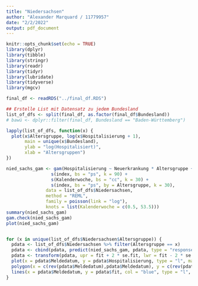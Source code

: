 ```yaml
---
title: "Niedersachsen"
author: "Alexander Marquard / 11779957"
date: "2/2/2022"
output: pdf_document
---
```


```r
knitr::opts_chunk$set(echo = TRUE)
library(dplyr)
library(tibble)
library(stringr)
library(readr)
library(tidyr)
library(lubridate)
library(tidyverse)
library(mgcv)
```

```r
final_df <- readRDS("../final_df.RDS")

## Erstelle List mit Datensatz zu jedem Bundesland
list_of_dfs <- split(final_df, as.factor(final_df$Bundesland))
# bawü <- dplyr::filter(final_df, Bundesland == "Baden-Württemberg")
```

```r
lapply(list_of_dfs, function(x) {
  plot(x$Altersgruppe, log(x$Hospitalisierung + 1), 
       main = unique(x$Bundesland),
       ylab = "log(Hospitalisiert)",
       xlab = "Altersgruppen")
})
```

```r

nied_sachs_gam <- gam(Hospitalisierung ~ Neuerkrankung * Altersgruppe +
                 s(index, bs = "ps", k = 90) + 
                 s(Kalenderwoche, bs = "cc", k = 30) +
                 s(index, bs = "ps", by = Altersgruppe, k = 30),
               data = list_of_dfs$Niedersachsen,
               method = "REML",
               family = poisson(link = "log"),
               knots = list(Kalenderwoche = c(0.5, 53.5)))
summary(nied_sachs_gam)
gam.check(nied_sachs_gam)
plot(nied_sachs_gam)


for (x in unique(list_of_dfs$Niedersachsen$Altersgruppe)) {
  pdata <- list_of_dfs$Niedersachsen %>% filter(Altersgruppe == x)
  pdata <- cbind(pdata, predict(nied_sachs_gam, pdata, type = "response", se = T))
  pdata <- transform(pdata, upr = fit + 2 * se.fit, lwr = fit - 2 * se.fit)
  plot(x = pdata$Meldedatum, y = pdata$Hospitalisierung, type = "l", main = x)
  polygon(x = c(rev(pdata$Meldedatum),pdata$Meldedatum), y = c(rev(pdata$lwr), pdata$upr), col = alpha("grey80", 0.4), border = NA)
  lines(x = pdata$Meldedatum, y = pdata$fit, col = "blue", type = "l", lwd = 2)
}

```